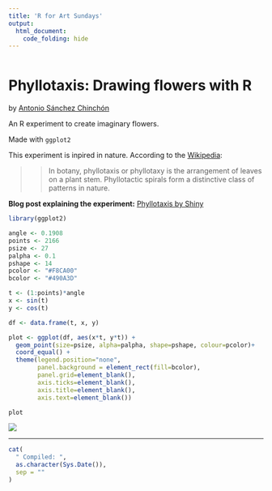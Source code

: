 ```yaml
---
title: 'R for Art Sundays'
output: 
  html_document:
    code_folding: hide
---
```


```r
```

# Phyllotaxis: Drawing flowers with R

by [Antonio Sánchez Chinchón](https://twitter.com/aschinchon)

An R experiment to create imaginary flowers.

Made with `ggplot2`

This experiment is inpired in nature. According to the [Wikipedia](https://en.wikipedia.org/wiki/Phyllotaxis):

> > In botany, phyllotaxis or phyllotaxy is the arrangement of leaves on a plant stem. Phyllotactic spirals form a distinctive class of patterns in nature.

**Blog post explaining the experiment:** [Phyllotaxis by Shiny](https://fronkonstin.com/2015/12/14/phyllotaxis-by-shiny/)


```r

library(ggplot2)

angle <- 0.1908
points <- 2166
psize <- 27
palpha <- 0.1
pshape <- 14
pcolor <- "#F8CA00"
bcolor <- "#490A3D"

t <- (1:points)*angle
x <- sin(t)
y <- cos(t)

df <- data.frame(t, x, y)

plot <- ggplot(df, aes(x*t, y*t)) +
  geom_point(size=psize, alpha=palpha, shape=pshape, colour=pcolor)+ 
  coord_equal() +
  theme(legend.position="none",
        panel.background = element_rect(fill=bcolor),
        panel.grid=element_blank(),
        axis.ticks=element_blank(),
        axis.title=element_blank(),
        axis.text=element_blank())

plot

```

![](phyllotaxis.png)

-----


```r

cat(
  " Compiled: ",
  as.character(Sys.Date()),
  sep = ""
)
```

